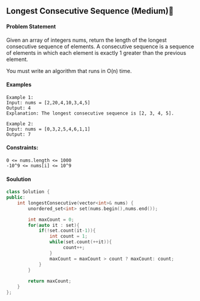 ## Longest Consecutive Sequence (Medium)🎯

#### Problem Statement

Given an array of integers nums, return the length of the longest consecutive sequence of elements.
A consecutive sequence is a sequence of elements in which each element is exactly 1 greater than the previous element.

You must write an algorithm that runs in O(n) time.

#### Examples
```
Example 1:
Input: nums = [2,20,4,10,3,4,5]
Output: 4
Explanation: The longest consecutive sequence is [2, 3, 4, 5].

Example 2:
Input: nums = [0,3,2,5,4,6,1,1]
Output: 7
```
#### Constraints:
```
0 <= nums.length <= 1000
-10^9 <= nums[i] <= 10^9
```
#### Soulution
```cpp
class Solution {
public:
    int longestConsecutive(vector<int>& nums) {
        unordered_set<int> set(nums.begin(),nums.end());

        int maxCount = 0;
        for(auto it : set){
            if(!set.count(it-1)){
                int count = 1;
                while(set.count(++it)){
                     count++;
                }
                maxCount = maxCount > count ? maxCount: count;
            }
        }
        
        return maxCount;  
    }
};
```